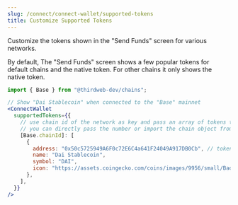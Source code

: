 ---
slug: /connect/connect-wallet/supported-tokens
title: Customize Supported Tokens
---

Customize the tokens shown in the "Send Funds" screen for various networks.

By default, The "Send Funds" screen shows a few popular tokens for default chains and the native token. For other chains it only shows the native token.


```jsx
import { Base } from "@thirdweb-dev/chains";

// Show "Dai Stablecoin" when connected to the "Base" mainnet
<ConnectWallet
  supportedTokens={{
    // use chain id of the network as key and pass an array of tokens to show
    // you can directly pass the number or import the chain object from @thirdweb-dev/chains to get the chain id
    [Base.chainId]: [
      {
        address: "0x50c5725949A6F0c72E6C4a641F24049A917DB0Cb", // token contract address
        name: "Dai Stablecoin",
        symbol: "DAI",
        icon: "https://assets.coingecko.com/coins/images/9956/small/Badge_Dai.png?1687143508",
      },
    ],
  }}
/>
```
